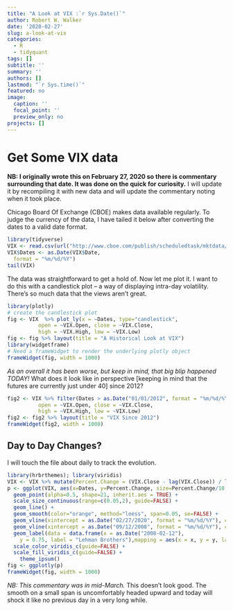 ```yaml
---
title: "A Look at VIX :`r Sys.Date()`"
author: Robert W. Walker
date: '2020-02-27'
slug: a-look-at-vix
categories:
  - R
  - tidyquant
tags: []
subtitle: ''
summary: ''
authors: []
lastmod: "`r Sys.time()`"
featured: no
image:
  caption: ''
  focal_point: ''
  preview_only: no
projects: []
---
```


# Get Some VIX data

**NB:  I originally wrote this on February 27, 2020 so there is commentary surrounding that date.  It was done on the quick for curiosity.**  I will update it by recompiling it with new data and will update the commentary noting when it took place.

Chicago Board Of Exchange (CBOE) makes data available regularly. To judge the currency of the data, I have tailed it below after converting the dates to a valid date format.  

```r
library(tidyverse)
VIX <- read.csv(url("http://www.cboe.com/publish/scheduledtask/mktdata/datahouse/vixcurrent.csv"), skip = 1)
VIX$Dates <- as.Date(VIX$Date,
  format = "%m/%d/%Y")
tail(VIX)
```

The data was straightforward to get a hold of.  Now let me plot it.  I want to do this with a candlestick plot -- a way of displaying intra-day volatility.  There's so much data that the views aren't great.

```r
library(plotly)
# create the candlestick plot
fig <- VIX  %>% plot_ly(x = ~Dates, type="candlestick",
          open = ~VIX.Open, close = ~VIX.Close,
          high = ~VIX.High, low = ~VIX.Low) 
fig <- fig %>% layout(title = "A Historical Look at VIX")
library(widgetframe)
# Need a frameWidget to render the underlying plotly object
frameWidget(fig, width = 1000)
```

*As an overall it has been worse, but keep in mind, that big blip happened TODAY!*  What does it look like in perspective [keeping in mind that the futures are currently just under 40] since 2012?

```r
fig2 <- VIX %>% filter(Dates > as.Date("01/01/2012", format = "%m/%d/%Y")) %>% plot_ly(x = ~Dates, type="candlestick",
          open = ~VIX.Open, close = ~VIX.Close,
          high = ~VIX.High, low = ~VIX.Low) 
fig2 <- fig2 %>% layout(title = "VIX Since 2012")
frameWidget(fig2, width = 1000)
```

## Day to Day Changes?

I will touch the file about daily to track the evolution.

```r
library(hrbrthemes); library(viridis)
VIX <- VIX %>% mutate(Percent.Change = (VIX.Close - lag(VIX.Close)) / lag(VIX.Close)) 
p <- ggplot(VIX, aes(x=Dates, y=Percent.Change, size=Percent.Change/10, color=Percent.Change)) + 
  geom_point(alpha=0.5, shape=21, inherit.aes = TRUE) +
  scale_size_continuous(range=c(0.05,2), guide=FALSE) +
  geom_line() + 
  geom_smooth(color="orange", method="loess", span=0.05, se=FALSE) + 
  geom_vline(xintercept = as.Date("02/27/2020", format = "%m/%d/%Y"), color="red", alpha=0.2, linetype = "dotted") + 
  geom_vline(xintercept = as.Date("09/12/2008", format = "%m/%d/%Y"), color="red", alpha=0.4) +
  geom_label(data = data.frame(x = as.Date("2008-02-12"),
    y = 0.75, label = "Lehman Brothers"),mapping = aes(x = x, y = y, label = label), size = 3.86605783866058, angle = 0L, lineheight = 1L, hjust = 0.5, vjust = 0.5, colour = "red", family = "sans", fontface = "plain", label.padding = structure(0.25, class = "unit", valid.unit = 3L, unit = "lines"), label.size = 0.25, label.r = structure(0.15, class = "unit", valid.unit = 3L, unit = "lines"), inherit.aes = FALSE, show.legend = FALSE) + 
  scale_color_viridis_c(guide=FALSE) +
  scale_fill_viridis_c(guide=FALSE) +
    theme_ipsum()
fig <- ggplotly(p)
frameWidget(fig, width = 1000)
```

*NB: This commentary was in mid-March.*  This doesn't look good.  The smooth on a small span is uncomfortably headed upward and today will shock it like no previous day in a very long while.
